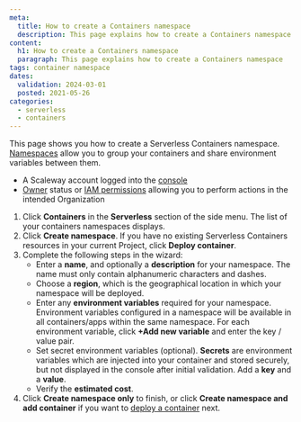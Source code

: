 ```yaml
---
meta:
  title: How to create a Containers namespace
  description: This page explains how to create a Containers namespace
content:
  h1: How to create a Containers namespace
  paragraph: This page explains how to create a Containers namespace
tags: container namespace
dates:
  validation: 2024-03-01
  posted: 2021-05-26
categories:
  - serverless
  - containers
---
```


This page shows you how to create a Serverless Containers namespace. [Namespaces](/serverless/containers/concepts/#namespace) allow you to group your containers and share environment variables between them.

<Macro id="requirements" /><Macro id="requirements" />

- A Scaleway account logged into the [console](https://console.scaleway.com)
- [Owner](/identity-and-access-management/iam/concepts/#owner) status or [IAM permissions](/identity-and-access-management/iam/concepts/#permission) allowing you to perform actions in the intended Organization

1. Click **Containers** in the **Serverless** section of the side menu. The list of your containers namespaces displays.
2. Click **Create namespace**. If you have no existing Serverless Containers resources in your current Project, click **Deploy container**.
3. Complete the following steps in the wizard:
    - Enter a **name**, and optionally a **description** for your namespace. The name must only contain alphanumeric characters and dashes.
    - Choose a **region**, which is the geographical location in which your namespace will be deployed.
    - Enter any **environment variables** required for your namespace. Environment variables configured in a namespace will be available in all containers/apps within the same namespace. For each environment variable, click **+Add new variable** and enter the key / value pair.
    - Set secret environment variables (optional). **Secrets** are environment variables which are injected into your container and stored securely, but not displayed in the console after initial validation. Add a **key** and a **value**.
    - Verify the **estimated cost**.
4. Click **Create namespace only** to finish, or click **Create namespace and add container** if you want to [deploy a container](/serverless/containers/how-to/deploy-a-container-from-scaleway-container-registry/) next.


